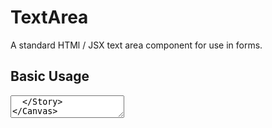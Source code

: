 
<Meta title="TextArea" component={TextArea} />

# TextArea

A standard HTMl / JSX text area component for use in forms.

<ArgsTable of={TextArea} />

## Basic Usage

<Canvas>
  <Story name="Basic Usage">
    <TextArea type="text" placeholder="A placeholder" />
  </Story>
</Canvas>

<RenderHtmlMarkup component="TextArea" story="Basic Usage" />

## Placeholder

<Canvas>
  <Story name="Text Area placeholder">
    <TextArea type="text" placeholder="Hello" />
  </Story>
</Canvas>

<RenderHtmlMarkup component="TextArea" story="Text Area placeholder" />

## Has Error

<Canvas>
  <Story name="Text Area Error">
    <TextArea type="text" hasError />
  </Story>
</Canvas>

<RenderHtmlMarkup component="TextArea" story="Text Area Error" />

